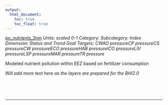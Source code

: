 ```yaml
---
output:
  html_document:
    toc: true
    toc_float: true
---
```


[po_nutrients_3nm](https://github.com/OHI-Science/bhi/blob/master/baltic/layers/po_nutrients_3nm_gl2018.csv)
*Units: scaled 0-1*
*Category:*
*Subcategory:*
*Index Dimension: Status and Trend*
*Goal Targets: CWAO pressureCP pressureCS pressureCW pressureECO pressureHAB pressureICO pressureLIV pressureLSP pressureMAR pressureTR pressure*

Modeled nutrient pollution within EEZ based on fertilizer consumption

*Will add more text here as the layers are prepared for the BHI2.0*

<br>



<br>

--- 
